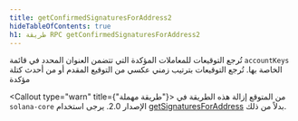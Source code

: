 ```yaml
---
title: getConfirmedSignaturesForAddress2
hideTableOfContents: true
h1: طريقة RPC getConfirmedSignaturesForAddress2
---
```


تُرجع التوقيعات للمعاملات المؤكدة التي تتضمن العنوان المحدد في قائمة
`accountKeys` الخاصة بها. تُرجع التوقيعات بترتيب زمني عكسي من التوقيع المقدم أو
من أحدث كتلة مؤكدة

<Callout type="warn" title={"طريقة مهملة"}>
  من المتوقع إزالة هذه الطريقة في `solana-core` الإصدار 2.0. يرجى استخدام
  [getSignaturesForAddress](/docs/rpc/http/getsignaturesforaddress) بدلاً من
  ذلك.
</Callout>
